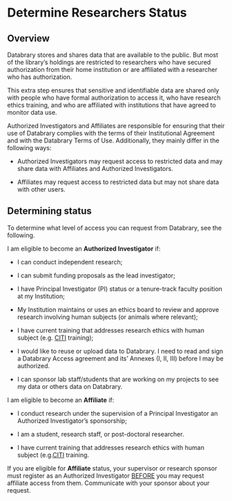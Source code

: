 # Determine Researchers Status 

## Overview 

Databrary stores and shares data that are available to the public.
But most of the library's holdings are restricted to researchers who have secured authorization from their home institution or are affiliated with a researcher who has authorization.

This extra step ensures that sensitive and identifiable data are shared only with people who have formal authorization to access it, who have research ethics training, and who are affiliated with institutions that have agreed to monitor data use.

Authorized Investigators and Affiliates are responsible for ensuring that their use of Databrary complies with the terms of their Institutional Agreement and with the Databrary Terms of Use. Additionally, they mainly differ in the following ways:

- Authorized Investigators may request access to restricted data and may share data with Affiliates and Authorized Investigators.

- Affiliates may request access to restricted data but may not share data with other users.


## Determining status 

To determine what level of access you can request from Databrary, see the following.

I am eligible to become an **Authorized Investigator** if:

-   I can conduct independent research;

-   I can submit funding proposals as the lead investigator;

-   I have Principal Investigator (PI) status or a tenure-track faculty position at my Institution;

-   My Institution maintains or uses an ethics board to review and approve research involving human subjects (or animals where relevant); 

-   I have current training that addresses research ethics with human subject (e.g. [CITI](https://about.citiprogram.org/) training);

-   I would like to reuse or upload data to Databrary. I need to read and sign a Databrary Access agreement and its' Annexes (I, II, III) before I may be authorized.

-   I can sponsor lab staff/students that are working on my projects to see my data or others data on Databrary.

I am eligible to become an **Affiliate** if:

-   I conduct research under the supervision of a Principal Investigator an Authorized Investigator's sponsorship; 

-   I am a student, research staff, or post-doctoral researcher.

-   I have current training that addresses research ethics with human subject (e.g.[CITI](https://about.citiprogram.org/) training.


::: callout-important
If you are eligible for **Affiliate** status, your supervisor or research sponsor must register as an Authorized Investigator <u>BEFORE</u> you may request affiliate access from them.
Communicate with your sponsor about your request.
:::


